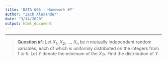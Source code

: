 ```yaml
---
title: 'DATA 605 - Homework #7'
author: "Zach Alexander"
date: "3/14/2020"
output: html_document
---
```


***

> **Question #1**: Let $X_{1}$, $X_{2}$, ..., $X_{n}$ be $n$ mutually independent random variables, each of which is uniformly distributed on the integers from 1 to $k$. Let $Y$ denote the minimum of the $X_{i}$s. Find the distribution of $Y$.

